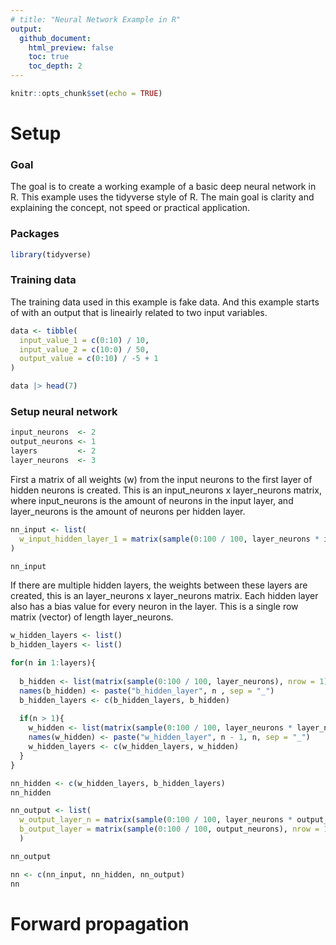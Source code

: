 ```yaml
---
# title: "Neural Network Example in R"
output: 
  github_document:
    html_preview: false
    toc: true
    toc_depth: 2
---
```


```r
knitr::opts_chunk$set(echo = TRUE)
```

# Setup

### Goal
The goal is to create a working example of a basic deep neural network in R.
This example uses the tidyverse style of R. The main goal is clarity and explaining the concept, not speed or practical application.

### Packages
```r
library(tidyverse)
```


### Training data
The training data used in this example is fake data. And this example starts of with an output that is lineairly related to two input variables.
```r
data <- tibble(
  input_value_1 = c(0:10) / 10,
  input_value_2 = c(10:0) / 50,
  output_value = c(0:10) / -5 + 1
)

data |> head(7)
```


### Setup neural network
```r
input_neurons  <- 2
output_neurons <- 1
layers         <- 2
layer_neurons  <- 3
```

First a matrix of all weights (w) from the input neurons to the first layer of hidden neurons is created. This is an input_neurons x layer_neurons matrix, where input_neurons is the amount of neurons in the input layer, and layer_neurons is the amount of neurons per hidden layer.

```r
nn_input <- list(
  w_input_hidden_layer_1 = matrix(sample(0:100 / 100, layer_neurons * input_neurons), nrow = input_neurons)
)

nn_input
```

If there are multiple hidden layers, the weights between these layers are created, this is an layer_neurons x layer_neurons matrix. Each hidden layer also has a bias value for every neuron in the layer. This is a single row matrix (vector) of length layer_neurons.
```r

w_hidden_layers <- list()
b_hidden_layers <- list()

for(n in 1:layers){
  
  b_hidden <- list(matrix(sample(0:100 / 100, layer_neurons), nrow = 1))
  names(b_hidden) <- paste("b_hidden_layer", n , sep = "_")
  b_hidden_layers <- c(b_hidden_layers, b_hidden)
  
  if(n > 1){
    w_hidden <- list(matrix(sample(0:100 / 100, layer_neurons * layer_neurons), nrow = layer_neurons))
    names(w_hidden) <- paste("w_hidden_layer", n - 1, n, sep = "_")
    w_hidden_layers <- c(w_hidden_layers, w_hidden)
  }
}

nn_hidden <- c(w_hidden_layers, b_hidden_layers)
nn_hidden
```

```r
nn_output <- list(
  w_output_layer_n = matrix(sample(0:100 / 100, layer_neurons * output_neurons), nrow = output_neurons),
  b_output_layer = matrix(sample(0:100 / 100, output_neurons), nrow = 1)
  )

nn_output
```
```r
nn <- c(nn_input, nn_hidden, nn_output)
nn
```

# Forward propagation
